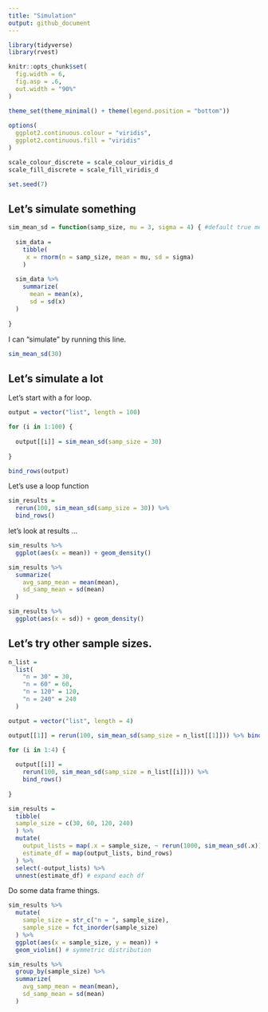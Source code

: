 ```yaml
---
title: "Simulation"
output: github_document
---
```


```r
library(tidyverse)
library(rvest)

knitr::opts_chunk$set(
  fig.width = 6,
  fig.asp = .6,
  out.width = "90%"
)

theme_set(theme_minimal() + theme(legend.position = "bottom"))
          
options(
  ggplot2.continuous.colour = "viridis",
  ggplot2.continuous.fill = "viridis"
)

scale_colour_discrete = scale_colour_viridis_d
scale_fill_discrete = scale_fill_viridis_d

set.seed(7)
```

## Let's simulate something

```r
sim_mean_sd = function(samp_size, mu = 3, sigma = 4) { #default true mean and sd
  
  sim_data =
    tibble(
     x = rnorm(n = samp_size, mean = mu, sd = sigma)
    )
  
  sim_data %>%
    summarize(
      mean = mean(x),
      sd = sd(x)
  )
  
}
```

I can "simulate" by running this line.

```r
sim_mean_sd(30)
```

## Let's simulate a lot

Let's start with a for loop.

```r
output = vector("list", length = 100)

for (i in 1:100) {
  
  output[[i]] = sim_mean_sd(samp_size = 30)
  
}

bind_rows(output)
```

Let's use a loop function

```r
sim_results =
  rerun(100, sim_mean_sd(samp_size = 30)) %>%
  bind_rows()
```


let's look at results ...

```r
sim_results %>%
  ggplot(aes(x = mean)) + geom_density()

sim_results %>%
  summarize(
    avg_samp_mean = mean(mean),
    sd_samp_mean = sd(mean)
  )

sim_results %>%
  ggplot(aes(x = sd)) + geom_density()
```

## Let's try other sample sizes.

```r
n_list =
  list(
    "n = 30" = 30,
    "n = 60" = 60,
    "n = 120" = 120,
    "n = 240" = 240
  )

output = vector("list", length = 4)

output[[1]] = rerun(100, sim_mean_sd(samp_size = n_list[[1]])) %>% bind_rows()

for (i in 1:4) {
  
  output[[i]] = 
    rerun(100, sim_mean_sd(samp_size = n_list[[i]])) %>%
    bind_rows()
    
}
```


```r
sim_results =
  tibble(
  sample_size = c(30, 60, 120, 240)
  ) %>% 
  mutate(
    output_lists = map(.x = sample_size, ~ rerun(1000, sim_mean_sd(.x))),
    estimate_df = map(output_lists, bind_rows)
  ) %>%
  select(-output_lists) %>%
  unnest(estimate_df) # expand each df
```

Do some data frame things.

```r
sim_results %>%
  mutate(
    sample_size = str_c("n = ", sample_size),
    sample_size = fct_inorder(sample_size)
  ) %>% 
  ggplot(aes(x = sample_size, y = mean)) +
  geom_violin() # symmetric distribution
```

```r
sim_results %>%
  group_by(sample_size) %>% 
  summarize(
    avg_samp_mean = mean(mean),
    sd_samp_mean = sd(mean)
  )
```

